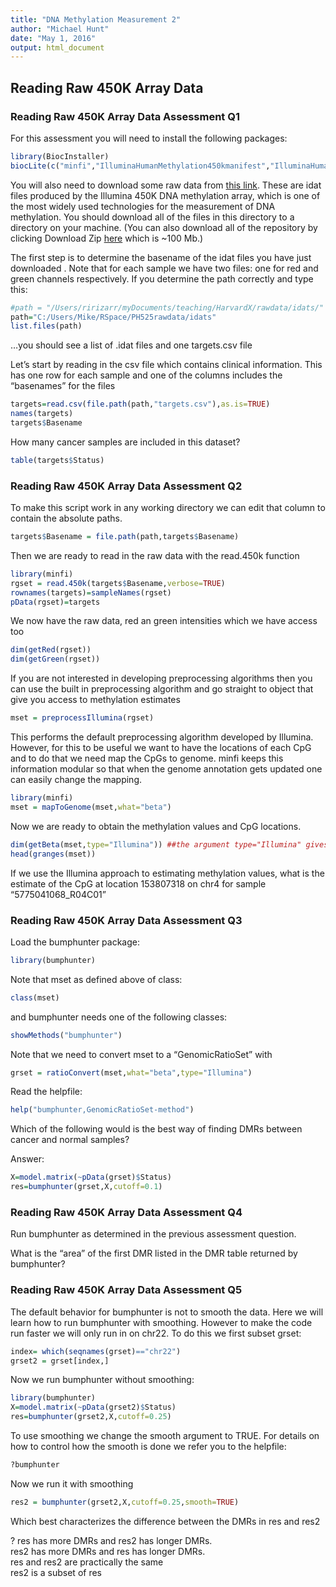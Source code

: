 ```yaml
---
title: "DNA Methylation Measurement 2"
author: "Michael Hunt"
date: "May 1, 2016"
output: html_document
---
```


## Reading Raw 450K Array Data

### Reading Raw 450K Array Data Assessment Q1

For this assessment you will need to install the following packages:

```r
library(BiocInstaller)
biocLite(c("minfi","IlluminaHumanMethylation450kmanifest","IlluminaHumanMethylation450kanno.ilmn12.hg19"))
```

You will also need to download some raw data from [this link](https://github.com/genomicsclass/rawdata/tree/master/idats). These are idat files produced by the Illumina 450K DNA methylation array, which is one of the most widely used technologies for the measurement of DNA methylation. You should download all of the files in this directory to a directory on your machine. (You can also download all of the repository by clicking Download Zip [here](https://github.com/genomicsclass/rawdata) which is ~100 Mb.)

The first step is to determine the basename of the idat files you have just downloaded . Note that for each sample we have two files: one for red and green channels respectively. If you determine the path correctly and type this:

```r
#path = "/Users/ririzarr/myDocuments/teaching/HarvardX/rawdata/idats/"
path="C:/Users/Mike/RSpace/PH525rawdata/idats"
list.files(path)
```
...you should see a list of .idat files and one targets.csv file

Let's start by reading in the csv file which contains clinical information. This has one row for each sample and one of the columns includes the "basenames" for the files

```r
targets=read.csv(file.path(path,"targets.csv"),as.is=TRUE)
names(targets)
targets$Basename
```
How many cancer samples are included in this dataset?

```r
table(targets$Status)
```

### Reading Raw 450K Array Data Assessment Q2

To make this script work in any working directory we can edit that column to contain the absolute paths.

```r
targets$Basename = file.path(path,targets$Basename)
```
Then we are ready to read in the raw data with the read.450k function

```r
library(minfi)
rgset = read.450k(targets$Basename,verbose=TRUE)
rownames(targets)=sampleNames(rgset)
pData(rgset)=targets
```

We now have the raw data, red an green intensities which we have access too

```r
dim(getRed(rgset))
dim(getGreen(rgset))
```

If you are not interested in developing preprocessing algorithms then you can use the built in preprocessing algorithm and go straight to object that give you access to methylation estimates

```r
mset = preprocessIllumina(rgset)
```

This performs the default preprocessing algorithm developed by Illumina. However, for this to be useful we want to have the locations of each CpG and to do that we need map the CpGs to genome. minfi keeps this information modular so that when the genome annotation gets updated one can easily change the mapping.

```r
library(minfi)
mset = mapToGenome(mset,what="beta")
```

Now we are ready to obtain the methylation values and CpG locations.

```r
dim(getBeta(mset,type="Illumina")) ##the argument type="Illumina" gives us default procedure
head(granges(mset))
```
If we use the Illumina approach to estimating methylation values, what is the estimate of the CpG at location 153807318 on chr4 for sample "5775041068_R04C01"

### Reading Raw 450K Array Data Assessment Q3

Load the bumphunter package:

```r
library(bumphunter)
```
Note that mset as defined above of class:

```r
class(mset)
```
and bumphunter needs one of the following classes:

```r
showMethods("bumphunter")
```

Note that we need to convert mset to a "GenomicRatioSet" with

```r
grset = ratioConvert(mset,what="beta",type="Illumina")
```

Read the helpfile:

```r
help("bumphunter,GenomicRatioSet-method")
```

Which of the following would is the best way of finding DMRs between cancer and normal samples?

Answer:

```r
X=model.matrix(~pData(grset)$Status) 
res=bumphunter(grset,X,cutoff=0.1)
```

### Reading Raw 450K Array Data Assessment Q4

Run bumphunter as determined in the previous assessment question.

What is the "area" of the first DMR listed in the DMR table returned by bumphunter?  

### Reading Raw 450K Array Data Assessment Q5

The default behavior for bumphunter is not to smooth the data. Here we will learn how to run bumphunter with smoothing. However to make the code run faster we will only run in on chr22. To do this we first subset grset:

```r
index= which(seqnames(grset)=="chr22")
grset2 = grset[index,]
```

Now we run bumphunter without smoothing:

```r
library(bumphunter)
X=model.matrix(~pData(grset2)$Status)
res=bumphunter(grset2,X,cutoff=0.25)
```

To use smoothing we change the smooth argument to TRUE. For details on how to control how the smooth is done we refer you to the helpfile:

```r
?bumphunter
```

Now we run it with smoothing

```r
res2 = bumphunter(grset2,X,cutoff=0.25,smooth=TRUE)
```

Which best characterizes the difference between the DMRs in res and res2

?
res has more DMRs and res2 has longer DMRs.  
res2 has more DMRs and res has longer DMRs.  
res and res2 are practically the same  
res2 is a subset of res  